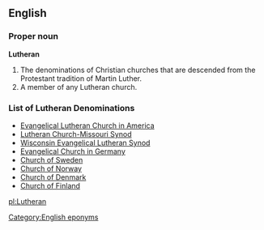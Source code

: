 ==English==

===Proper noun===
'''Lutheran'''
# The denominations of Christian churches that are descended from the Protestant tradition of Martin Luther.
# A member of any Lutheran church.

===List of Lutheran Denominations===
*[http://en.wikipedia.org/wiki/Evangelical_Lutheran_Church_in_America Evangelical Lutheran Church in America]
*[http://en.wikipedia.org/wiki/Lutheran_Church-Missouri_Synod Lutheran Church-Missouri Synod]
*[http://en.wikipedia.org/wiki/Wisconsin_Evangelical_Lutheran_Synod Wisconsin Evangelical Lutheran Synod]
*[http://en.wikipedia.org/wiki/Evangelical_Church_in_Germany Evangelical Church in Germany]
*[http://en.wikipedia.org/wiki/Church_of_Sweden Church of Sweden]
*[http://en.wikipedia.org/wiki/Church_of_Norway Church of Norway]
*[http://en.wikipedia.org/wiki/Church_of_Denmark Church of Denmark]
*[http://en.wikipedia.org/wiki/Church_of_Finland Church of Finland]

[[Category:English eponyms]]
[[pl:Lutheran]]